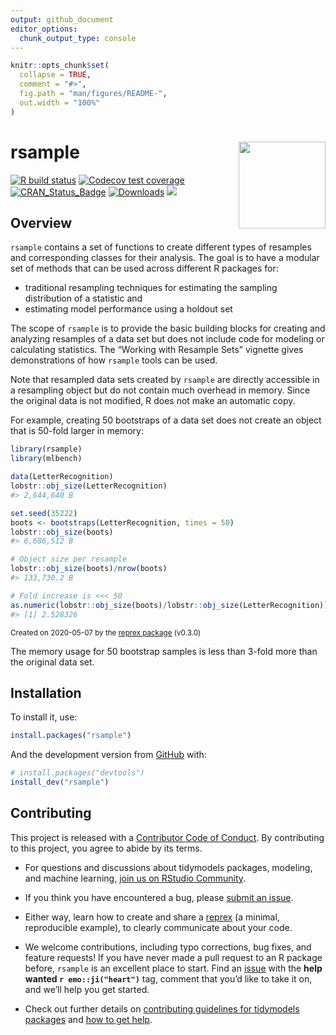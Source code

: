 ```yaml
---
output: github_document
editor_options: 
  chunk_output_type: console
---
```


```r
knitr::opts_chunk$set(
  collapse = TRUE,
  comment = "#>",
  fig.path = "man/figures/README-",
  out.width = "100%"
)
```

# rsample <a href='https://rsample.tidymodels.org/'><img src='man/figures/logo.png' align="right" height="139" /></a>

<!-- badges: start -->
[![R build status](https://github.com/tidymodels/rsample/workflows/R-CMD-check/badge.svg)](https://github.com/tidymodels/rsample/actions)
[![Codecov test coverage](https://codecov.io/gh/tidymodels/rsample/branch/master/graph/badge.svg)](https://codecov.io/gh/tidymodels/rsample?branch=master)
[![CRAN_Status_Badge](http://www.r-pkg.org/badges/version/rsample)](https://cran.r-project.org/package=rsample)
[![Downloads](http://cranlogs.r-pkg.org/badges/rsample)](https://cran.r-project.org/package=rsample)
![](https://img.shields.io/badge/lifecycle-maturing-blue.svg)
<!-- badges: end -->


## Overview

`rsample` contains a set of functions to create different types of resamples and corresponding classes for their analysis. 
The goal is to have a modular set of methods that can be used across different R packages for:
 
 * traditional resampling techniques for estimating the sampling distribution of a statistic and
 * estimating model performance using a holdout set
 
The scope of `rsample` is to provide the basic building blocks for creating and analyzing resamples of a data set but does not include code for modeling or calculating statistics. The "Working with Resample Sets" vignette gives demonstrations of how `rsample` tools can be used.  

Note that resampled data sets created by `rsample` are directly accessible in a resampling object but do not contain much overhead in memory. Since the original data is not modified, R does not make an automatic copy. 
 
For example, creating 50 bootstraps of a data set does not create an object that is 50-fold larger in memory:

``` r
library(rsample)
library(mlbench)

data(LetterRecognition)
lobstr::obj_size(LetterRecognition)
#> 2,644,640 B

set.seed(35222)
boots <- bootstraps(LetterRecognition, times = 50)
lobstr::obj_size(boots)
#> 6,686,512 B

# Object size per resample
lobstr::obj_size(boots)/nrow(boots)
#> 133,730.2 B

# Fold increase is <<< 50
as.numeric(lobstr::obj_size(boots)/lobstr::obj_size(LetterRecognition))
#> [1] 2.528326
```

<sup>Created on 2020-05-07 by the [reprex package](https://reprex.tidyverse.org) (v0.3.0)</sup>

The memory usage for 50 bootstrap samples is less than 3-fold more than the original data set. 


## Installation

To install it, use:

```r
install.packages("rsample")
```

And the development version from [GitHub](https://github.com/) with:

``` r
# install.packages("devtools")
install_dev("rsample")
```

## Contributing

This project is released with a [Contributor Code of Conduct](https://contributor-covenant.org/version/2/0/CODE_OF_CONDUCT.html). By contributing to this project, you agree to abide by its terms.

- For questions and discussions about tidymodels packages, modeling, and machine learning, [join us on RStudio Community](https://rstd.io/tidymodels-community).

- If you think you have encountered a bug, please [submit an issue](https://github.com/tidymodels/parsnip/issues).

- Either way, learn how to create and share a [reprex](https://rstd.io/reprex) (a minimal, reproducible example), to clearly communicate about your code.

- We welcome contributions, including typo corrections, bug fixes, and feature requests! If you have never made a pull request to an R package before, `rsample` is an excellent place to start. Find an [issue](https://github.com/tidymodels/rsample/issues/) with the **help wanted `r emo::ji("heart")`** tag, comment that you'd like to take it on, and we'll help you get started.

- Check out further details on [contributing guidelines for tidymodels packages](https://www.tidymodels.org/contribute/) and [how to get help](https://www.tidymodels.org/help/).


